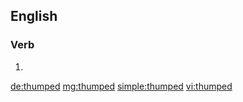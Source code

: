 ==English==

===Verb===
{{head|en}}

# {{en-past of|thump}}

[[de:thumped]]
[[mg:thumped]]
[[simple:thumped]]
[[vi:thumped]]